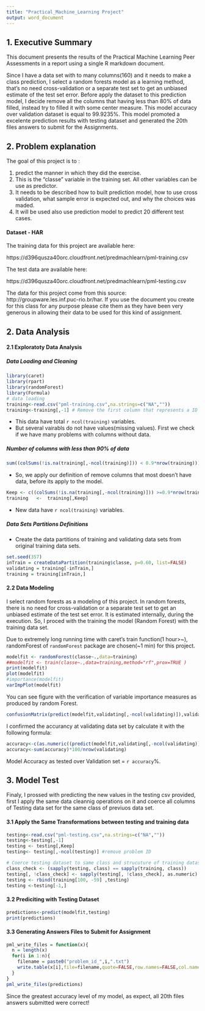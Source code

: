```yaml
---
title: "Practical_Machine_Learning Project"
output: word_document
---
```



## 1. Executive Summary

This document presents the results of the Practical Machine Learning Peer Assessments in a report using a single R markdown document.

Since I have a data set with to many columns(160) and it needs to make a class prediction, I select a random forests model as a learning method, that’s no need cross-validation or a separate test set to get an unbiased estimate of the test set error. 
Before apply the dataset to this prediction model, I decide remove all the columns that having less than 80% of data filled, instead try to filled it with some center measure. 
This model accuracy over validation dataset is equal to 99.9235%. This model promoted a excelente prediction results with testing dataset and generated the 20th files answers to submit for the Assignments. 


## 2. Problem explanation 

The goal of this project is to :

1.  predict the manner in which they did the exercise. 
2. This is the "classe" variable in the training set. All other variables can be use as predictor.
3. It needs to be described how to built prediction model, how to use cross validation, what sample error is expected out, and why the choices was maded. 
4. It will be used also use prediction model to predict 20 different test cases. 

#### Dataset - HAR

The training data for this project are available here: 

https://d396qusza40orc.cloudfront.net/predmachlearn/pml-training.csv

The test data are available here: 

https://d396qusza40orc.cloudfront.net/predmachlearn/pml-testing.csv

The data for this project come from this source: http://groupware.les.inf.puc-rio.br/har. If you use the document you create for this class for any purpose please cite them as they have been very generous in allowing their data to be used for this kind of assignment. 

## 2. Data Analysis 

#### 2.1 Exploratoty Data Analysis 

##### Data Loading and Cleaning

```r
library(caret)
library(rpart)
library(randomForest)
library(Formula)
# data loading
training<-read.csv("pml-training.csv",na.strings=c("NA",""))
training<-training[,-1] # Remove the first column that represents a ID Row 
``` 

- This data have total `r ncol(training)` variables.
- But several vairabls do not have values(missing values).
  First we check if we have many problems with columns without data. 

##### Number of columns with less than 90% of data

```r
sum((colSums(!is.na(training[,-ncol(training)])) < 0.9*nrow(training)))
```

- So, we apply our definition of remove columns that most doesn’t have data, before its apply to the model.

```r
Keep <- c((colSums(!is.na(training[,-ncol(training)])) >=0.9*nrow(training)))
training   <-  training[,Keep]
```

- New data have `r ncol(training)` variables.

##### Data Sets Partitions Definitions

- Create the data partitions of training and validating data sets from original training data sets.

```r
set.seed(357)
inTrain = createDataPartition(training$classe, p=0.60, list=FALSE)
validating = training[-inTrain,]
training = training[inTrain,]
```

#### 2.2 Data Modeling

I select random forests as a modeling of this project.
In random forests, there is no need for cross-validation or a separate test set to get an unbiased estimate of the test set error. It is estimated internally, during the execution. So, I proced with the training the model (Random Forest) with the training data set.

Due to extremely long running time with caret’s train function(1 hour>~), randomForest of ` randomForest` package are chosen(~1 min) for this project.


```r
modelfit <- randomForest(classe~.,data=training)
##modelfit <- train(classe~.,data=training,method="rf",prox=TRUE )
print(modelfit)
plot(modelfit)
#importance(modelfit)
varImpPlot(modelfit)
```

You can see figure with the verification of variable importance measures as produced by random Forest.

```r
confusionMatrix(predict(modelfit,validating[,-ncol(validating)]),validating$classe)
```

I confirmed the accurancy at validating data set by calculate it with the following formula:

```r
accuracy<-c(as.numeric((predict(modelfit,validating[,-ncol(validating)])==validating$classe)))
accuracy<-sum(accuracy)*100/nrow(validating)
```
Model Accuracy as tested over Validation set = `r accuracy`%.


## 3. Model Test

Finaly, I prossed with predicting the new values in the testing csv provided, first I apply the same data cleannig operations on it and coerce all columns of Testing data set for the same class of previuos data set.


#### 3.1 Apply the Same Transformations between testing and training data

```r

testing<-read.csv("pml-testing.csv",na.strings=c("NA",""))
testing<-testing[,-1]
testing <- testing[,Keep]
testing<- testing[,-ncol(testing)] #remove problem ID

# Coerce testing dataset to same class and strucuture of training dataset 
class_check <- (sapply(testing, class) == sapply(training, class))
testing[, !class_check] <- sapply(testing[, !class_check], as.numeric)
testing <- rbind(training[100, -59] ,testing) 
testing <-testing[-1,]
```

#### 3.2 Prediciting with Testing Dataset

```r
predictions<-predict(modelfit,testing)
print(predictions)
```

#### 3.3 Generating Answers Files to Submit for Assignment

```r
pml_write_files = function(x){
  n = length(x)
  for(i in 1:n){
    filename = paste0("problem_id_",i,".txt")
    write.table(x[i],file=filename,quote=FALSE,row.names=FALSE,col.names=FALSE)
  }
}
pml_write_files(predictions)
```

Since the greatest accuracy level of my model, as expect, all 20th files answers submitted were correct!